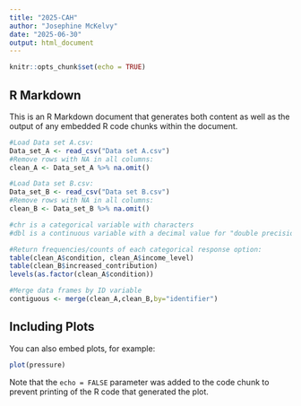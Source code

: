 ```yaml
---
title: "2025-CAH"
author: "Josephine McKelvy"
date: "2025-06-30"
output: html_document
---
```


```r
knitr::opts_chunk$set(echo = TRUE)
```

## R Markdown

This is an R Markdown document that generates both content as well as the output of any embedded R code chunks within the document. 

```r
#Load Data set A.csv:
Data_set_A <- read_csv("Data set A.csv")
#Remove rows with NA in all columns:
clean_A <- Data_set_A %>% na.omit()

#Load Data set B.csv:
Data_set_B <- read_csv("Data set B.csv")
#Remove rows with NA in all columns:
clean_B <- Data_set_B %>% na.omit()
```
```r
#chr is a categorical variable with characters
#dbl is a continuous variable with a decimal value for "double precision"

#Return frequencies/counts of each categorical response option:
table(clean_A$condition, clean_A$income_level)
table(clean_B$increased_contribution)
levels(as.factor(clean_A$condition))

#Merge data frames by ID variable
contiguous <- merge(clean_A,clean_B,by="identifier")
```
## Including Plots

You can also embed plots, for example:

```r
plot(pressure)
```

Note that the `echo = FALSE` parameter was added to the code chunk to prevent printing of the R code that generated the plot.
